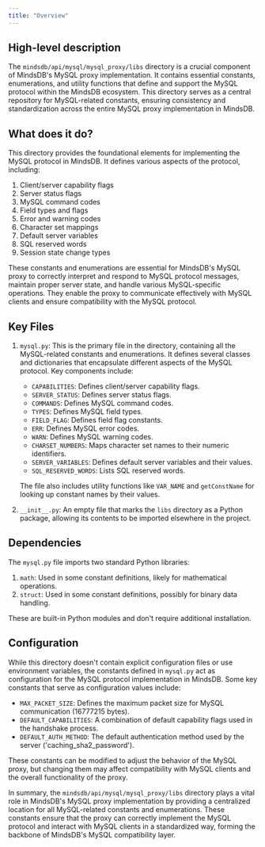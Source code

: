 ```yaml
---
title: "Overview"
---
```


## High-level description

The `mindsdb/api/mysql/mysql_proxy/libs` directory is a crucial component of MindsDB's MySQL proxy implementation. It contains essential constants, enumerations, and utility functions that define and support the MySQL protocol within the MindsDB ecosystem. This directory serves as a central repository for MySQL-related constants, ensuring consistency and standardization across the entire MySQL proxy implementation in MindsDB.

## What does it do?

This directory provides the foundational elements for implementing the MySQL protocol in MindsDB. It defines various aspects of the protocol, including:

1. Client/server capability flags
2. Server status flags
3. MySQL command codes
4. Field types and flags
5. Error and warning codes
6. Character set mappings
7. Default server variables
8. SQL reserved words
9. Session state change types

These constants and enumerations are essential for MindsDB's MySQL proxy to correctly interpret and respond to MySQL protocol messages, maintain proper server state, and handle various MySQL-specific operations. They enable the proxy to communicate effectively with MySQL clients and ensure compatibility with the MySQL protocol.

## Key Files

1. `mysql.py`: This is the primary file in the directory, containing all the MySQL-related constants and enumerations. It defines several classes and dictionaries that encapsulate different aspects of the MySQL protocol. Key components include:

   - `CAPABILITIES`: Defines client/server capability flags.
   - `SERVER_STATUS`: Defines server status flags.
   - `COMMANDS`: Defines MySQL command codes.
   - `TYPES`: Defines MySQL field types.
   - `FIELD_FLAG`: Defines field flag constants.
   - `ERR`: Defines MySQL error codes.
   - `WARN`: Defines MySQL warning codes.
   - `CHARSET_NUMBERS`: Maps character set names to their numeric identifiers.
   - `SERVER_VARIABLES`: Defines default server variables and their values.
   - `SQL_RESERVED_WORDS`: Lists SQL reserved words.

   The file also includes utility functions like `VAR_NAME` and `getConstName` for looking up constant names by their values.

2. `__init__.py`: An empty file that marks the `libs` directory as a Python package, allowing its contents to be imported elsewhere in the project.

## Dependencies

The `mysql.py` file imports two standard Python libraries:

1. `math`: Used in some constant definitions, likely for mathematical operations.
2. `struct`: Used in some constant definitions, possibly for binary data handling.

These are built-in Python modules and don't require additional installation.

## Configuration

While this directory doesn't contain explicit configuration files or use environment variables, the constants defined in `mysql.py` act as configuration for the MySQL protocol implementation in MindsDB. Some key constants that serve as configuration values include:

- `MAX_PACKET_SIZE`: Defines the maximum packet size for MySQL communication (16777215 bytes).
- `DEFAULT_CAPABILITIES`: A combination of default capability flags used in the handshake process.
- `DEFAULT_AUTH_METHOD`: The default authentication method used by the server ('caching_sha2_password').

These constants can be modified to adjust the behavior of the MySQL proxy, but changing them may affect compatibility with MySQL clients and the overall functionality of the proxy.

In summary, the `mindsdb/api/mysql/mysql_proxy/libs` directory plays a vital role in MindsDB's MySQL proxy implementation by providing a centralized location for all MySQL-related constants and enumerations. These constants ensure that the proxy can correctly implement the MySQL protocol and interact with MySQL clients in a standardized way, forming the backbone of MindsDB's MySQL compatibility layer.